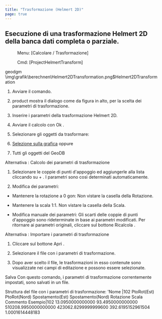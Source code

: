 ```yaml
---
title: "Trasformazione (Helmert 2D)"
page: true
---
```

## Esecuzione di una trasformazione Helmert 2D della banca dati completa o parziale.
 <Menu> Menu: [Calcolare / Trasformazione] </Menu> 
 <Menu> Cmd: [ProjectHelmertTransform] </Menu> 

 <Placeholder>geodgm</Placeholder><Image>\img\grafik\berechnen\Helmert2DTransformation.png$Helmert2DTransformation</Image>


1. Avviare il comando.

2. <Placeholder>product</Placeholder> mostra il dialogo come da figura in alto, per la scelta dei parametri di trasformazione.

3. Inserire i parametri della trasformazione Helmert 2D.

4. Avviare il calcolo con <Border>Ok</Border> .

5. Selezionare gli oggetti da trasformare:

1. [Selezione sulla grafica](../grafik/selektionvondaten)
 oppure

2. Tutti gli oggetti del GeoDB






Alternativa
:  <Bold> Calcolo dei parametri di trasformazione </Bold> 

1. Selezionare le coppie di punti d&#39;appoggio ed aggiungerle alla lista cliccando su <Border>+</Border> . I parametri sono cos&#236; determinati automaticamente.

2. Modifica dei parametri:

- Mantenere la rotazione a 0 gon: Non vistare la casella della Rotazione.

- Mantenere la scala 1:1. Non vistare la casella della Scala.

- Modifica manuale dei parametri: Gli scarti delle coppie di punti d&#39;appoggio sono rideterminate in base ai parametri modificati. Per ritornare ai parametri originali, cliccare sul bottone <Border>Ricalcola</Border> .






Alternativa
:  <Bold> Importare i parametri di trasformazione </Bold> 

1. Cliccare sul bottone <Border>Apri</Border> .

2. Selezionare il file con i parametri di trasformazione.

3. Dopo aver scelto il file, le trasformazioni in esso contenute sono visualizzate nei campi di editazione e possono essere selezionate.




 <Border>Salva</Border> 
Con questo comando, i parametri di trasformazione correntemente impostati, sono salvati in un file.

 <Bold> Struttura del file con i parametri di trasformazione: </Bold> 
&#39;Nome         |102  PtoRot(Est) PtoRot(Nord) Spostamento(Est) Spostamento(Nord) Rotazione		Scala       Commento
Esempio|102 13.0950000000000 93.4950000000000 510208.9950000000000 423062.8299999999600 392.6195152961504 1.0001614448183

